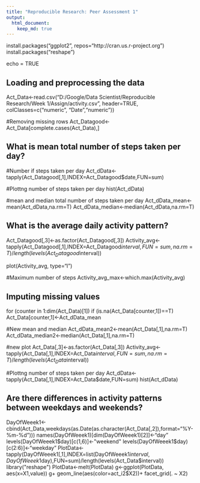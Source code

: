 ```yaml
---
title: "Reproducible Research: Peer Assessment 1"
output: 
  html_document:
    keep_md: true
---
```


install.packages("ggplot2", repos="http://cran.us.r-project.org")
install.packages("reshape")

echo = TRUE 

## Loading and preprocessing the data
Act_Data<-read.csv("D:/Google/Data Scientist/Reproducible Research/Week 1/Assign/activity.csv", header=TRUE, colClasses=c("numeric", "Date","numeric"))

#Removing missing rows
Act_Datagood<-Act_Data[complete.cases(Act_Data),]

## What is mean total number of steps taken per day?

#Number if steps taken per day
Act_dData<-tapply(Act_Datagood[,1],INDEX=Act_Datagood$date,FUN=sum)

#Plottng number of steps taken per day
hist(Act_dData)

#mean and median total number of steps taken per day
Act_dData_mean<-mean(Act_dData,na.rm=T)
Act_dData_median<-median(Act_dData,na.rm=T)


## What is the average daily activity pattern?
Act_Datagood[,3]<-as.factor(Act_Datagood[,3])
Activity_avg<-tapply(Act_Datagood[,1],INDEX=Act_Datagood$interval,FUN=sum,na.rm=T)/length(levels(Act_Datagood$interval))

plot(Activity_avg, type="l")

#Maximum number of steps
Activity_avg_max<-which.max(Activity_avg)

## Imputing missing values
for (counter in 1:dim(Act_Data)[1])
  if (is.na(Act_Data[counter,1])==T) Act_Data[counter,1]<-Act_dData_mean

#New mean and median
Act_dData_mean2<-mean(Act_Data[,1],na.rm=T)
Act_dData_median2<-median(Act_Data[,1],na.rm=T)

#new plot
Act_Data[,3]<-as.factor(Act_Data[,3])
Activity_avg<-tapply(Act_Data[,1],INDEX=Act_Data$interval,FUN=sum,na.rm=T)/length(levels(Act_Data$interval))

#Plottng number of steps taken per day
Act_dData<-tapply(Act_Data[,1],INDEX=Act_Data$date,FUN=sum)
hist(Act_dData)

## Are there differences in activity patterns between weekdays and weekends?
DayOfWeeek1<-cbind(Act_Data,weekdays(as.Date(as.character(Act_Data[,2]),format="%Y-%m-%d")))
names(DayOfWeeek1)[dim(DayOfWeeek1)[2]]<-"day"
levels(DayOfWeeek1$day)[c(1,6)]<-"weekend"
levels(DayOfWeeek1$day)[c(2:6)]<-"weekday"
PlotData<-tapply(DayOfWeeek1[,1],INDEX=list(DayOfWeeek1$interval,DayOfWeeek1$day),FUN=sum)/length(levels(Act_Data$interval))
library("reshape")
PlotData<-melt(PlotData)
g<-ggplot(PlotData, aes(x=X1,value))
g+ geom_line(aes(color=act_i2$X2))+ facet_grid(. ~ X2)

